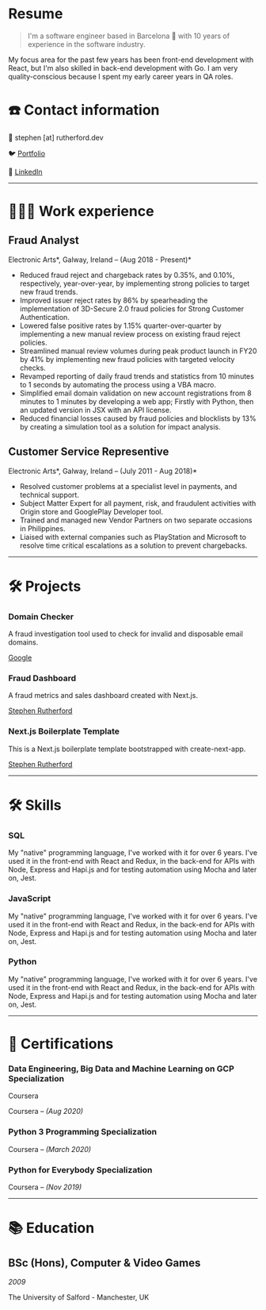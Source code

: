 # Resume

> I'm a software engineer based in Barcelona 🌊 with 10 years of experience in the software industry.

My focus area for the past few years has been front-end development with React, but I'm also skilled in back-end development with Go. I am very quality-conscious because I spent my early career years in QA roles.

# ☎️ Contact information

📧 stephen [at] rutherford.dev

🐦 [Portfolio](https://rutherford.dev/)

🔗 [LinkedIn](https://www.linkedin.com/in/stephen-rutherford-b420951a3/)

---

# **👩🏻‍💻** Work experience

## Fraud Analyst

Electronic Arts*, Galway, Ireland – (Aug 2018 - Present)*

- Reduced fraud reject and chargeback rates by 0.35%, and 0.10%, respectively, year-over-year, by implementing strong policies to target new fraud trends.
- Improved issuer reject rates by 86% by spearheading the implementation of 3D-Secure 2.0 fraud policies for Strong Customer Authentication.
- Lowered false positive rates by 1.15% quarter-over-quarter by implementing a new manual review process on existing fraud reject policies.
- Streamlined manual review volumes during peak product launch in FY20 by 41% by implementing new fraud policies with targeted velocity checks.
- Revamped reporting of daily fraud trends and statistics from 10 minutes to 1 seconds by automating the process using a VBA macro.
- Simplified email domain validation on new account registrations from 8 minutes to 1 minutes by developing a web app; Firstly with Python, then an updated version in JSX with an API license.
- Reduced financial losses caused by fraud policies and blocklists by 13% by creating a simulation tool as a solution for impact analysis.

## Customer Service Representive

Electronic Arts*, Galway, Ireland – (July 2011 - Aug 2018)*

- Resolved customer problems at a specialist level in payments, and technical support.
- Subject Matter Expert for all payment, risk, and fraudulent activities with Origin store and GooglePlay Developer tool.
- Trained and managed new Vendor Partners on two separate occasions in Philippines.
- Liaised with external companies such as PlayStation and Microsoft to resolve time critical escalations as a solution to prevent chargebacks.

---

# 🛠 Projects

### Domain Checker

A fraud investigation tool used to check for invalid and disposable email domains.

[Google](http://google.com)

### Fraud Dashboard

A fraud metrics and sales dashboard created with Next.js.

[Stephen Rutherford](https://rutherford.dev/)

### Next.js Boilerplate Template

This is a Next.js boilerplate template bootstrapped with create-next-app. 

[Stephen Rutherford](https://rutherford.dev/)

---

# 🛠 Skills

### SQL

My "native" programming language, I've worked with it for over 6 years. I've used it in the front-end with React and Redux, in the back-end for APIs with Node, Express and Hapi.js and for testing automation using Mocha and later on, Jest.

### JavaScript

My "native" programming language, I've worked with it for over 6 years. I've used it in the front-end with React and Redux, in the back-end for APIs with Node, Express and Hapi.js and for testing automation using Mocha and later on, Jest.

### Python

My "native" programming language, I've worked with it for over 6 years. I've used it in the front-end with React and Redux, in the back-end for APIs with Node, Express and Hapi.js and for testing automation using Mocha and later on, Jest.

---

# 📜 Certifications

### Data Engineering, Big Data and Machine Learning on GCP Specialization
Coursera

Coursera *– (Aug 2020)*

### Python 3 Programming Specialization

Coursera *– (March 2020)*

### Python for Everybody Specialization

Coursera *– (Nov 2019)*

---

# 📚 Education

## BSc (Hons), Computer & Video Games

*2009*

The University of Salford - Manchester, UK